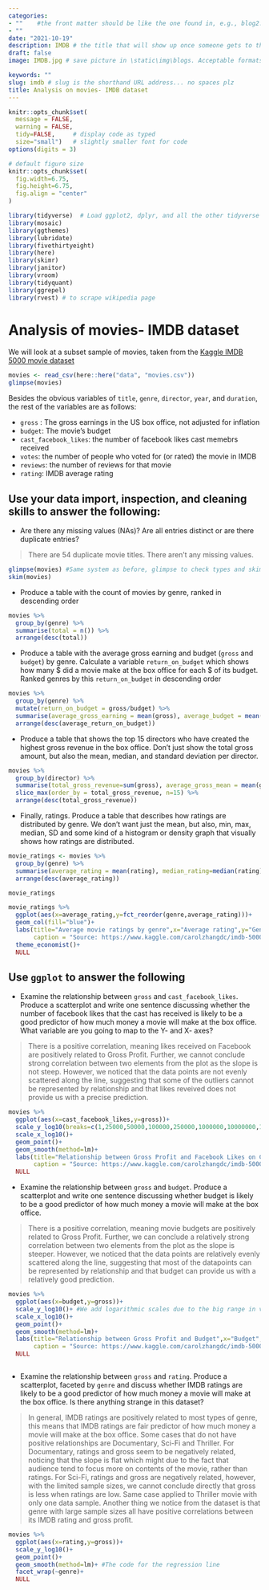 ```yaml
---
categories:  
- ""    #the front matter should be like the one found in, e.g., blog2.md. It cannot be like the normal Rmd we used
- ""
date: "2021-10-19"
description: IMDB # the title that will show up once someone gets to this page
draft: false
image: IMDB.jpg # save picture in \static\img\blogs. Acceptable formats= jpg, jpeg, or png . Your iPhone pics wont work

keywords: ""
slug: imdb # slug is the shorthand URL address... no spaces plz
title: Analysis on movies- IMDB dataset
---
```



```r
knitr::opts_chunk$set(
  message = FALSE, 
  warning = FALSE, 
  tidy=FALSE,     # display code as typed
  size="small")   # slightly smaller font for code
options(digits = 3)

# default figure size
knitr::opts_chunk$set(
  fig.width=6.75, 
  fig.height=6.75,
  fig.align = "center"
)
```


```r
library(tidyverse)  # Load ggplot2, dplyr, and all the other tidyverse packages
library(mosaic)
library(ggthemes)
library(lubridate)
library(fivethirtyeight)
library(here)
library(skimr)
library(janitor)
library(vroom)
library(tidyquant)
library(ggrepel)
library(rvest) # to scrape wikipedia page
```




# Analysis of movies- IMDB dataset

We will look at a subset sample of movies, taken from the [Kaggle IMDB 5000 movie dataset](https://www.kaggle.com/carolzhangdc/imdb-5000-movie-dataset)

  
```r
movies <- read_csv(here::here("data", "movies.csv"))
glimpse(movies)

```

Besides the obvious variables of `title`, `genre`, `director`, `year`, and `duration`, the rest of the variables are as follows:

- `gross` : The gross earnings in the US box office, not adjusted for inflation
- `budget`: The movie's budget 
- `cast_facebook_likes`: the number of facebook likes cast memebrs received
- `votes`: the number of people who voted for (or rated) the movie in IMDB 
- `reviews`: the number of reviews for that movie
- `rating`: IMDB average rating 

## Use your data import, inspection, and cleaning skills to answer the following:

- Are there any missing values (NAs)? Are all entries distinct or are there duplicate entries?

> There are 54 duplicate movie titles. There aren't any missing values. 

```r

glimpse(movies) #Same system as before, glimpse to check types and skim to check for missing and duplicate values
skim(movies)

```


- Produce a table with the count of movies by genre, ranked in descending order

```r
movies %>% 
  group_by(genre) %>% 
  summarise(total = n()) %>% 
  arrange(desc(total))
```

- Produce a table with the average gross earning and budget (`gross` and `budget`) by genre. Calculate a variable `return_on_budget` which shows how many $ did a movie make at the box office for each $ of its budget. Ranked genres by this `return_on_budget` in descending order
```r
movies %>%
  group_by(genre) %>%
  mutate(return_on_budget = gross/budget) %>%
  summarise(average_gross_earning = mean(gross), average_budget = mean(budget), average_return_on_budget = mean(return_on_budget)) %>%  #We add averages
  arrange(desc(average_return_on_budget))
```

- Produce a table that shows the top 15 directors who have created the highest gross revenue in the box office. Don't just show the total gross amount, but also the mean, median, and standard deviation per director.
```r
movies %>% 
  group_by(director) %>% 
  summarise(total_gross_revenue=sum(gross), average_gross_mean = mean(gross), average_gross_median = median(gross),sd_gross = sd(gross)) %>% 
  slice_max(order_by = total_gross_revenue, n=15) %>%
  arrange(desc(total_gross_revenue))
```

- Finally, ratings. Produce a table that describes how ratings are distributed by genre. We don't want just the mean, but also, min, max, median, SD and some kind of a histogram or density graph that visually shows how ratings are distributed. 

```r
movie_ratings <- movies %>% 
  group_by(genre) %>% 
  summarise(average_rating = mean(rating), median_rating=median(rating), min_rating=min(rating),max_rating=max(rating),sd_rating=sd(rating)) %>% 
  arrange(desc(average_rating))

movie_ratings

movie_ratings %>%
  ggplot(aes(x=average_rating,y=fct_reorder(genre,average_rating)))+
  geom_col(fill="blue")+
  labs(title="Average movie ratings by genre",x="Average rating",y="Genre", 
       caption = "Source: https://www.kaggle.com/carolzhangdc/imdb-5000-movie-dataset")+
  theme_economist()+
  NULL

```


## Use `ggplot` to answer the following

  - Examine the relationship between `gross` and `cast_facebook_likes`. Produce a scatterplot and write one sentence discussing whether the number of facebook likes that the cast has received is likely to be a good predictor of how much money a movie will make at the box office. What variable are you going to map to the Y- and X- axes?

> There is a positive correlation, meaning likes received on Facebook are positively related to Gross Profit. Further, we cannot conclude strong correlation between two elements from the plot as the slope is not steep. However, we noticed that the data points are not evenly scattered along the line, suggesting that some of the outliers cannot be represented by relationship and that likes reveived does not provide us with a precise prediction. 
  
```r
movies %>% 
  ggplot(aes(x=cast_facebook_likes,y=gross))+
  scale_y_log10(breaks=c(1,25000,50000,100000,250000,1000000,10000000,100000000,1000000000))+ #We try to scale the y axis to make the graph less clustered
  scale_x_log10()+
  geom_point()+
  geom_smooth(method=lm)+
  labs(title="Relationship between Gross Profit and Facebook Likes on Cast",x="Facebook Likes on Cast",y="Gross Profit", 
       caption = "Source: https://www.kaggle.com/carolzhangdc/imdb-5000-movie-dataset")
  NULL

```

  - Examine the relationship between `gross` and `budget`. Produce a scatterplot and write one sentence discussing whether budget is likely to be a good predictor of how much money a movie will make at the box office.

> There is a positive correlation, meaning movie budgets are positively related to Gross Profit. Further, we can conclude a relatively strong correlation between two elements from the plot as the slope is steeper. However, we noticed that the data points are relatively evenly scattered along the line, suggesting that most of the datapoints can be represented by relationship and that budget can provide us with a relatively good prediction. 


```r

movies %>% 
  ggplot(aes(x=budget,y=gross))+
  scale_y_log10()+ #We add logarithmic scales due to the big range in values
  scale_x_log10()+
  geom_point()+
  geom_smooth(method=lm)+
  labs(title="Relationship between Gross Profit and Budget",x="Budget",y="Gross Profit", 
       caption = "Source: https://www.kaggle.com/carolzhangdc/imdb-5000-movie-dataset")
  NULL



```
  
  - Examine the relationship between `gross` and `rating`. Produce a scatterplot, faceted by `genre` and discuss whether IMDB ratings are likely to be a good predictor of how much money a movie will make at the box office. Is there anything strange in this dataset?

> In general, IMDB ratings are positively related to most types of genre, this means that IMDB ratings are fair predictor of how much money a movie will make at the box office. Some cases that do not have positive relationships are Documentary, Sci-Fi and Thriller. For Documentary, ratings and gross seem to be negatively related, noticing that the slope is flat which might due to the fact that audience tend to focus more on contents of the movie, rather than ratings. For Sci-Fi, ratings and gross are negatively related, however, with the limited sample sizes, we cannot conclude directly that gross is less when ratings are low. Same case applied to Thriller movie with only one data sample. Another thing we notice from the dataset is that genre with large sample sizes all have positive correlations between its IMDB rating and gross profit.



```r
movies %>% 
  ggplot(aes(x=rating,y=gross))+
  scale_y_log10()+
  geom_point()+
  geom_smooth(method=lm)+ #The code for the regression line
  facet_wrap(~genre)+ 
  NULL
```

